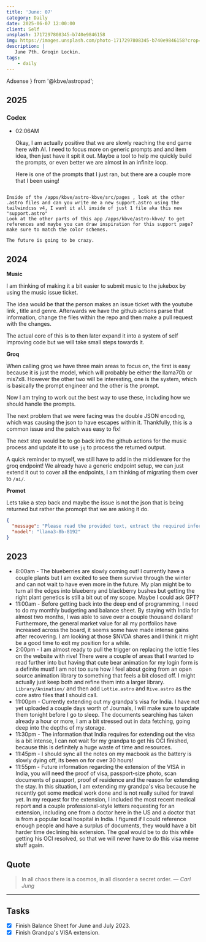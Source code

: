 ```yaml
---
title: 'June: 07'
category: Daily
date: 2025-06-07 12:00:00
client: Self
unsplash: 1717297808345-b740e9846158
img: https://images.unsplash.com/photo-1717297808345-b740e9846158?crop=entropy&cs=srgb&fm=jpg&ixid=MnwzNjM5Nzd8MHwxfHJhbmRvbXx8fHx8fHx8fDE2ODE3NDg2ODY&ixlib=rb-4.0.3&q=85
description: |
   June 7th. Groqin Lockin.
tags:
    - daily
---
```


  Adsense
} from '@kbve/astropad';


## 2025

### Codex

-   02:06AM

    Okay, I am actually positive that we are slowly reaching the end game here with AI.
    I need to focus more on generic prompts and and item idea, then just have it spit it out.
    Maybe a tool to help me quickly build the prompts, or even better we are almost in an infinite loop.

    Here is one of the prompts that I just ran, but there are a couple more that I been using!

```

Inside of the /apps/kbve/astro-kbve/src/pages , look at the other .astro files and can you write me a new support.astro using the tailwindcss v4, I want it all inside of just 1 file aka this new "support.astro" 
Look at the other parts of this app /apps/kbve/astro-kbve/ to get references and maybe you can draw inspiration for this support page? 
make sure to match the color schemes.

```

    The future is going to be crazy.


## 2024

**Music**

I am thinking of making it a bit easier to submit music to the jukebox by using the music issue ticket.

The idea would be that the person makes an issue ticket with the youtube link , title and genre.
Afterwards we have the github actions parse that information, change the files within the repo and then make a pull request with the changes.

The actual core of this is to then later expand it into a system of self improving code but we will take small steps towards it.

**Groq**

When calling groq we have three main areas to focus on, the first is easy because it is just the model, which will probably be either the llama70b or mis7x8.
However the other two will be interesting, one is the system, which is basically the prompt engineer and the other is the prompt.

Now I am trying to work out the best way to use these, including how we should handle the prompts.

The next problem that we were facing was the double JSON encoding, which was causing the json to have escapes within it.
Thankfully, this is a common issue and the patch was easy to fix!

The next step would be to go back into the github actions for the music process and update it to use `jq` to process the returned output.

A quick reminder to myself, we still have to add in the middleware for the groq endpoint!
We already have a generic endpoint setup, we can just extend it out to cover all the endpoints, I am thinking of migrating them over to `/ai/`.

**Promot**

Lets take a step back and maybe the issue is not the json that is being returned but rather the promopt that we are asking it do.

```json
{
  "message": "Please read the provided text, extract the required information, sanitize the title, and fill it into the specified command format. The title should only contain numbers, letters, and the characters () . and -.\n\n**Input:**\n```\n\n**Fill out the Form**\n\nYouTube Link: https://www.youtube.com/watch?v=ODXq4FtS-ys\nTitle: Hippie Sabotage - The Best of Chill Music (Mix)\nGenre: lofihiphop\n\n## Human\n\nFor supported genres, please visit [Music](https://kbve.com/music/)\nPick only one of the different genres!\ndnb, chillstep, lofihiphop, nujazz, electroswing, edm, rock\n\n\n```\n\n**Output:**\n\n```bash\n./kbve.sh -nx kbve.com:music --args=\"--file=lofihiphop --title='Hippie Sabotage - The Best of Chill Music (Mix)' --ytid=ODXq4FtS-ys\"```\n\nHere is the template for the command:\n```\n./kbve.sh -nx kbve.com:music --args=\"--file=[insert file/genre here] --title='[insert sanitized title here]' --ytid=[insert YouTube ID here]\"```\n\nEnsure to:\n1. Extract the `File/Genre`, `Title`, and `YouTube ID` from the text.\n2. Sanitize the `Title` to only include numbers, letters, and the characters () . and -.\n3. Only acceptable genres/file are dnb, chillstep, lofihiphop, nujazz, electroswing, edm, rock\n4. Fill in the command template with the extracted and sanitized values.\n\n**Example Input:**\n```text\nFile/Genre: jazz\nTitle: Louis Armstrong - What a Wonderful World (Jazz Remix)\nYouTube ID: abc12345```\n\n**Example Output:**\n```bash\n./kbve.sh -nx kbve.com:music --args=\"--file=jazz --title='Louis Armstrong - What a Wonderful World (Jazz Remix)' --ytid=abc12345\"```\n\n**Your Task:**\nPlease parse the provided text below and generate the command.\n\n**Input:**\n```text\n${{ github.event.issue.body }}\n```\n\n**Output:**\n```bash\n```\nTry to give the output in valid JSON.",
  "model": "llama3-8b-8192"
}

```

## 2023

- 8:00am - The blueberries are slowly coming out! I currently have a couple plants but I am excited to see them survive through the winter and can not wait to have even more in the future. My plan might be to turn all the edges into blueberry and blackberry bushes but getting the right plant genetics is still a bit out of my scope. Maybe I could ask GPT?
- 11:00am - Before getting back into the deep end of programming, I need to do my monthly budgeting and balance sheet. By staying with India for almost two months, I was able to save over a couple thousand dollars! Furthermore, the general market value for all my portfolios have increased across the board, it seems some have made intense gains after recovering. I am looking at those $NVDA shares and I think it might be a good time to exit my position for a while.
- 2:00pm - I am almost ready to pull the trigger on replacing the lottie files on the website with rive! There were a couple of areas that I wanted to read further into but having that cute bear animation for my login form is a definite must! I am not too sure how I feel about going from an open source animation library to something that feels a bit closed off. I might actually just keep both and refine them into a larger library. `Library/Animation/` and then add `Lottie.astro` and `Rive.astro` as the core astro files that I should call.
- 11:00pm - Currently extending out my grandpa's visa for India. I have not yet uploaded a couple days worth of Journals, I will make sure to update them tonight before I go to sleep. The documents searching has taken already a hour or more, I am a bit stressed out in data fetching, going deep into the depths of my storage.
- 11:30pm - The information that India requires for extending out the visa is a bit intense, I can not wait for my grandpa to get his OCI finished, because this is definitely a huge waste of time and resources.
- 11:45pm - I should sync all the notes on my macbook as the battery is slowly dying off, its been on for over 30 hours!
- 11:55pm - Future information regarding the extension of the VISA in India, you will need the proof of visa, passport-size photo, scan documents of passport, proof of residence and the reason for extending the stay. In this situation, I am extending my grandpa's visa because he recently got some medical work done and is not really suited for travel yet. In my request for the extension, I included the most recent medical report and a couple professional-style letters requesting for an extension, including one from a doctor here in the US and a doctor that is from a popular local hospital in India. I figured if I could reference enough people and have a surplus of documents, they would have a bit harder time declining his extension. The goal would be to do this while getting his OCI resolved, so that we will never have to do this visa meme stuff again.

## Quote

> In all chaos there is a cosmos, in all disorder a secret order.
> — <cite>Carl Jung</cite>

---

## Tasks

- [x] Finish Balance Sheet for June and July 2023.
- [x] Finish Grandpa's VISA extension.
